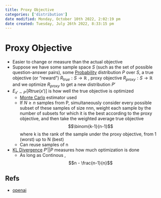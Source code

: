 ```yaml
---
title: Proxy Objective
categories: ['distribution']
date modified: Monday, October 10th 2022, 2:02:19 pm
date created: Tuesday, July 26th 2022, 8:33:15 pm
---
```


# Proxy Objective
- Easier to change or measure than the actual objective
 - Suppose we have some sample space $S$ (such as the set of possible question-answer pairs), some [Probability](Probability.qmd) distribution $P$ over $S$, a true objective (or “reward”) $R_{true}: S \to \mathbb{R}$ , proxy objective $R_{proxy}:S \to \mathbb{R}$ and we optimize $R_{proxy}$ to get a new distribution $P'$
- $E_{x'\sim P'}[Rtrue(x′)]$ is how well the true objective is optimized
	- [Monte Carlo](Monte%20Carlo) estimator used
	- If $N \geq n$ samples from P, simultaneously consider every possible subset of these samples of size nnn, weight each sample by the number of subsets for which it is the best according to the proxy objective, and then take the weighted average true objective $$\binom{k-1}{n-1}$$ where k is the rank of the sample under the proxy objective, from 1 (worst) up to N (best)
	- Can reuse samples of n
- [KL Divergence](KL%20Divergence.qmd) $P' || P$ measures how much optimization is done
	- As long as Continous , $$n - \frac{n-1}{n}$$

## Refs
- [openai](https://openai.com/blog/measuring-goodharts-law/)




